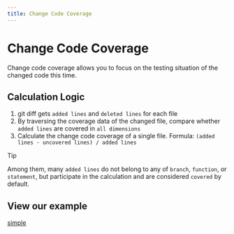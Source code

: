 ```yaml
---
title: Change Code Coverage
---
```


# Change Code Coverage

Change code coverage allows you to focus on the testing situation of the changed code this time.

## Calculation Logic

1. git diff gets `added lines` and `deleted lines` for each file
2. By traversing the coverage data of the changed file, compare whether `added lines` are covered in `all dimensions`
3. Calculate the change code coverage of a single file. Formula: `(added lines - uncovered lines) / added lines`

> [!TIP]
>
> Among them, many `added lines` do not belong to any of `branch`, `function`, or `statement`, but participate in the calculation and are considered `covered` by default.

## View our example

[simple](https://simple.canyonjs.org/) 